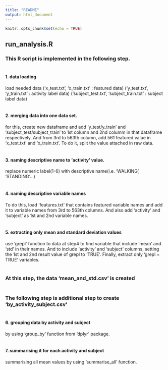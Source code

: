 ---
title: "README"
output: html_document
---

```{r setup, include=FALSE}
knitr::opts_chunk$set(echo = TRUE)
```

## run_analysis.R

### This R script is implemented in the following step.<br/><br/>

#### 1. data loading
load needed data
('x_test.txt', 'x_train.txt' : featured data)
('y_test.txt', 'y_train.txt' : activity label data)
('subject_test.txt', 'subject_train.txt' : subject label data)<br/><br/>


#### 2. merging data into one data set.
for this, create new dataframe and add 'y_test/y_train' 
and 'subject_test/subject_train' to 1st column and 2nd columm in that dataframe respectively.
And from 3rd to 563th column, add 561 featured value in 'x_test.txt' and 'x_train.txt'.
To do it, split the value attached in raw data.<br/><br/>

#### 3. naming descriptive name to 'activity' value.
replace numeric label(1-6) with descriptive name(i.e. 'WALKING', 'STANDING'...)<br/><br/>

#### 4. naming descriptive variable names
To do this, load 'features.txt' that contains featured variable names and 
add it to variable names from 3rd to 563th columns.
And also add 'activity' and 'subject' as 1st and 2nd variable names.<br/><br/>

#### 5. extracting only mean and standard deviation values
use 'grepl' function to data at step4 to find variable that include 'mean' and 'std'
in their names. And to include 'activity' and 'subject' columns, setting the 1st and 2nd result value of grepl to 'TRUE'.
Finally, extract only 'grepl = TRUE' variables.<br/><br/>

### At this step, the data 'mean_and_std.csv' is created<br/><br/>

### The following step is additional step to create 'by_activity_subject.csv'<br/><br/>

#### 6. grouping data by activity and subject
by using 'group_by' function from 'dplyr' package.<br/><br/>

#### 7. summarising it for each activity and subject
summarising all mean values by using 'summarise_all' function.


